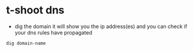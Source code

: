 # t-shoot dns

- dig the domain it will show you the ip address(es) and you can check if your dns rules have propagated

```sh
dig domain-name
```
